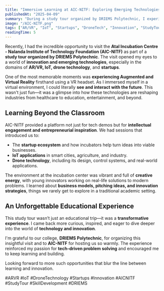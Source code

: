 ```yaml
---
title: "Immersive Learning at AIC-NITF: Exploring Emerging Technologies"
publishedAt: "2025-04-09"
summary: "During a study tour organized by DRIEMS Polytechnic, I experienced cutting-edge AR/VR tech and explored innovations in IoT, drone technology, and startups at Atal Incubation Centre - NITF."
image: "/AIC-NITF.png"
tags: ["AR/VR", "IoT", "Startups", "DroneTech", "Innovation", "StudyTour"]
readingTime: 5
---
```


Recently, I had the incredible opportunity to visit the **Atal Incubation Centre - Nalanda Institute of Technology Foundation (AIC-NITF)** as part of a **study tour organized by DRIEMS Polytechnic**. The visit opened my eyes to a world of **innovation and emerging technologies**, especially in the domains of **AR/VR, IoT, drone technology**, and **startups**.

One of the most memorable moments was **experiencing Augmented and Virtual Reality** firsthand using a VR headset. As I immersed myself in a virtual environment, I could literally **see and interact with the future**. This wasn't just fun—it was a glimpse into how these technologies are reshaping industries from healthcare to education, entertainment, and beyond.

## Learning Beyond the Classroom

AIC-NITF provided a platform not just for tech demos but for **intellectual engagement and entrepreneurial inspiration**. We had sessions that introduced us to:

- The **startup ecosystem** and how incubators help turn ideas into viable businesses.
- **IoT applications** in smart cities, agriculture, and industry.
- **Drone technology**, including its design, control systems, and real-world applications.

The environment at the incubation center was vibrant and full of **creative energy**, with young innovators working on real-life solutions to modern problems. I learned about **business models, pitching ideas, and innovation strategies**, things we rarely get to explore in a traditional academic setting.

## An Unforgettable Educational Experience

This study tour wasn’t just an educational trip—it was a **transformative experience**. I came back more curious, inspired, and eager to dive deeper into the world of **technology and innovation**.

I'm grateful to our college, **DRIEMS Polytechnic**, for organizing this insightful visit and to **AIC-NITF** for hosting us so warmly. The experience reinforced my passion for **tech-driven problem solving** and encouraged me to keep learning and building.

Looking forward to more such opportunities that blur the line between learning and innovation.

#ARVR #IoT #DroneTechnology #Startups #Innovation #AICNITF #StudyTour #SkillDevelopment #DRIEMS

